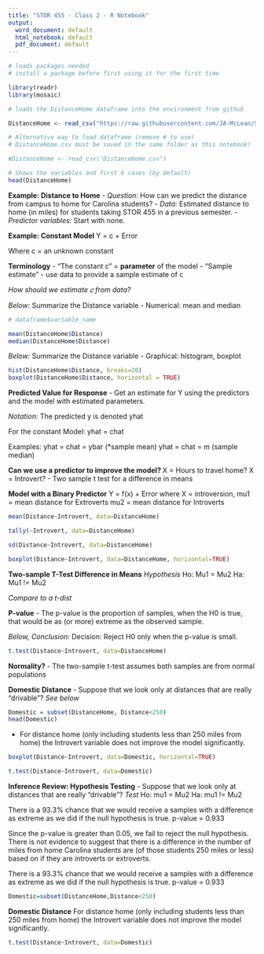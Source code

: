 ```yaml
---
title: "STOR 455 - Class 2 - R Notebook"
output:
  word_document: default
  html_notebook: default
  pdf_document: default
---
```


```r
# loads packages needed
# install a package before first using it for the first time

library(readr)
library(mosaic)

# loads the DistanceHome dataframe into the environment from github

DistanceHome <- read_csv("https://raw.githubusercontent.com/JA-McLean/STOR455/master/data/DistanceHome.csv")

# Alternative way to load dataframe (remove # to use)
# DistanceHome.csv must be saved in the same folder as this notebook!

#DistanceHome <- read_csv("DistanceHome.csv")

# Shows the variables and first 6 cases (by default)
head(DistanceHome)
```
__Example: Distance to Home__
- *Question:* How can we predict the distance from campus to home for Carolina students? 
- *Data:* Estimated distance to home (in miles) for students taking STOR 455 in a previous semester. 
- *Predictor variables:* Start with none.

__Example: Constant Model__
Y = c + Error

Where c = an unknown constant 

**Terminology** 
- "The constant c" = **parameter** of the model 
- "Sample estimate" - use data to provide a sample estimate of c 

*How should we estimate 𝑐 from data?*

*Below:* Summarize the Distance variable  - Numerical: mean and median
```r
# dataframe$variable_name

mean(DistanceHome$Distance)
median(DistanceHome$Distance)
```

*Below:* Summarize the Distance variable - Graphical: histogram, boxplot
```r
hist(DistanceHome$Distance, breaks=20)
boxplot(DistanceHome$Distance, horizontal = TRUE)
```

__Predicted Value for Response__
- Get an estimate for Y using the predictors and the model with estimated parameters. 

*Notation:* The predicted y is denoted yhat 

For the constant Model: yhat = chat 

Examples: 
yhat = chat = ybar (*sample mean) 
yhat = chat = m (sample median)

__Can we use a predictor to improve the model? __
X = Hours to travel home? 
X = Introvert? 
- Two sample t test for a difference in means 

__Model with a Binary Predictor__
Y = f(x) + Error 
where X = introversion, 
mu1 = mean distance for Extroverts 
mu2 = mean distance for Introverts 
```r
mean(Distance~Introvert, data=DistanceHome)

tally(~Introvert, data=DistanceHome)

sd(Distance~Introvert, data=DistanceHome)

boxplot(Distance~Introvert, data=DistanceHome, horizontal=TRUE)
```

__Two-sample T-Test Difference in Means__
*Hypothesis* 
Ho: Mu1 = Mu2
Ha: Mu1 != Mu2 

*Compare to a t-dist* 

__P-value__
- The p-value is the proportion of samples, when the H0 is true, that would be as (or more) extreme as the observed sample. 

*Below, Conclusion:* Decision: Reject H0 only when the p-value is small. 
```r
t.test(Distance~Introvert, data=DistanceHome)
```

__Normality?__
- The two-sample t-test assumes both samples are from normal populations

__Domestic Distance__
- Suppose that we look only at distances that are really “drivable”?
*See below* 
```r
Domestic = subset(DistanceHome, Distance<250)
head(Domestic)
```

- For distance home (only including students less than 250 miles from home) the Introvert variable does not improve the model significantly. 

```r
boxplot(Distance~Introvert, data=Domestic, horizontal=TRUE)

t.test(Distance~Introvert, data=Domestic)
```

__Inference Review: Hypothesis Testing__ 
- Suppose that we look only at distances that are really “drivable”?
*Test* 
Ho: mu1 = Mu2
Ha: mu1 != Mu2

There is a 93.3% chance that we would receive a samples with a difference as extreme as we did if the null hypothesis is true.
p-value = 0.933

Since the p-value is greater than 0.05, we fail to reject the null hypothesis.
There is not evidence to suggest that there is a difference in the number of miles from home Carolina students are (of those students 250 miles or less) based on if they are introverts or extroverts.

There is a 93.3% chance that we would receive a samples with a difference as extreme as we did if the null hypothesis is true.
p-value = 0.933

```r
Domestic=subset(DistanceHome,Distance<250)
```

__Domestic Distance__ 
For distance home (only including students less than 250 miles from home) the Introvert variable does not improve the model significantly. 

```r
t.test(Distance~Introvert, data=Domestic)
```

